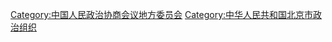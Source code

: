 [[Category:中国人民政治协商会议地方委员会|Category:中国人民政治协商会议地方委员会]]
[[Category:中华人民共和国北京市政治组织|Category:中华人民共和国北京市政治组织]]